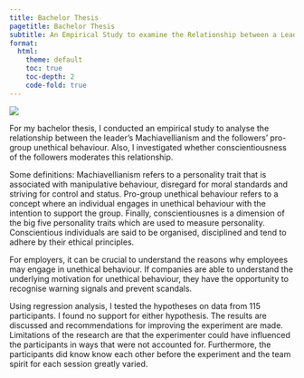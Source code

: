```yaml
---
title: Bachelor Thesis
pagetitle: Bachelor Thesis
subtitle: An Empirical Study to examine the Relationship between a Leader’s Machiavellianism and the Followers’ pro-Group unethical behaviour
format:
  html:
    theme: default
    toc: true
    toc-depth: 2
    code-fold: true
---
```


![](../../img/bachelor.jpg){fig-align="center" class="thesis-page-image"}

For my bachelor thesis, I conducted an empirical study to analyse the relationship between the leader’s Machiavellianism and the followers’ pro-group unethical behaviour. Also, I investigated whether conscientiousness of the followers moderates this relationship.

Some definitions: Machiavellianism refers to a personality trait that is associated with manipulative behaviour, disregard for moral standards and striving for control and status. Pro-group unethical behaviour refers to a concept where an individual engages in unethical behaviour with the intention to support the group. Finally, conscientiousnes is a dimension of the big five personality traits which are used to measure personality. Conscientious individuals are said to be organised, disciplined and tend to adhere by their ethical principles.

For employers, it can be crucial to understand the reasons why employees may engage in unethical behaviour. If companies are able to understand the underlying motivation for unethical behaviour, they have the opportunity to recognise warning signals and prevent scandals.

Using regression analysis, I tested the hypotheses on data from 115 participants. I found no support for either hypothesis. The results are discussed and recommendations for improving the experiment are made. Limitations of the research are that the experimenter could have influenced the participants in ways that were not accounted for. Furthermore, the participants did know know each other before the experiment and the team spirit for each session greatly varied.
